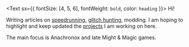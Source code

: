 <Text sx={{ fontSize: [4, 5, 6], fontWeight: `bold`, color: `heading` }}>
  Hi!
</Text>

Writing articles on [speedrunning](/runs), [glitch hunting](/guides), modding. I am hoping to highlight and keep updated the [projects](/projects) I am working on here.

The main focus is Anachronox and late Might & Magic games.